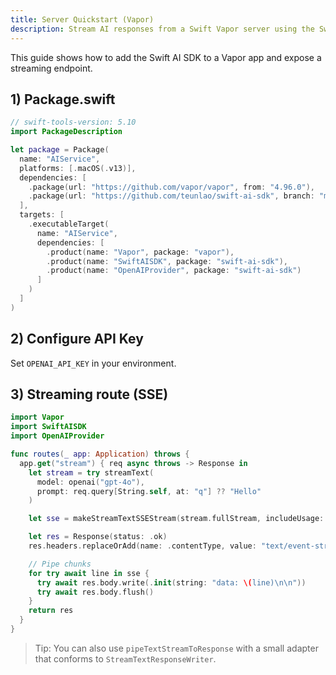 ```yaml
---
title: Server Quickstart (Vapor)
description: Stream AI responses from a Swift Vapor server using the Swift AI SDK.
---
```


This guide shows how to add the Swift AI SDK to a Vapor app and expose a streaming endpoint.

## 1) Package.swift

```swift
// swift-tools-version: 5.10
import PackageDescription

let package = Package(
  name: "AIService",
  platforms: [.macOS(.v13)],
  dependencies: [
    .package(url: "https://github.com/vapor/vapor", from: "4.96.0"),
    .package(url: "https://github.com/teunlao/swift-ai-sdk", branch: "main")
  ],
  targets: [
    .executableTarget(
      name: "AIService",
      dependencies: [
        .product(name: "Vapor", package: "vapor"),
        .product(name: "SwiftAISDK", package: "swift-ai-sdk"),
        .product(name: "OpenAIProvider", package: "swift-ai-sdk")
      ]
    )
  ]
)
```

## 2) Configure API Key

Set `OPENAI_API_KEY` in your environment.

## 3) Streaming route (SSE)

```swift
import Vapor
import SwiftAISDK
import OpenAIProvider

func routes(_ app: Application) throws {
  app.get("stream") { req async throws -> Response in
    let stream = try streamText(
      model: openai("gpt-4o"),
      prompt: req.query[String.self, at: "q"] ?? "Hello"
    )

    let sse = makeStreamTextSSEStream(stream.fullStream, includeUsage: false)

    let res = Response(status: .ok)
    res.headers.replaceOrAdd(name: .contentType, value: "text/event-stream")

    // Pipe chunks
    for try await line in sse {
      try await res.body.write(.init(string: "data: \(line)\n\n"))
      try await res.body.flush()
    }
    return res
  }
}
```

> Tip: You can also use `pipeTextStreamToResponse` with a small adapter that conforms to `StreamTextResponseWriter`.

